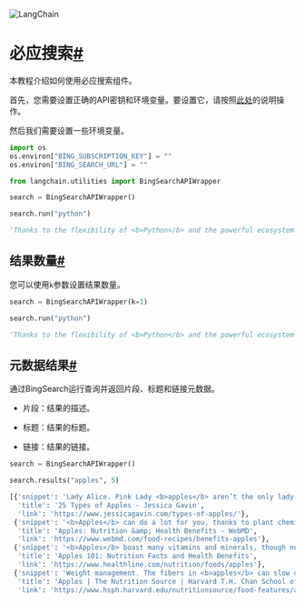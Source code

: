 

<Head>
  <script>
    {
      `(function() {
         var _hmt = _hmt || [];
(function() {
  var hm = document.createElement("script");
  hm.src = "https://hm.baidu.com/hm.js?e60fb290e204e04c5cb6f79b0ac1e697";
  var s = document.getElementsByTagName("script")[0]; 
  s.parentNode.insertBefore(hm, s);
})();
       })();`
    }
  </script>
</Head>

![LangChain](https://pica.zhimg.com/50/v2-56e8bbb52aa271012541c1fe1ceb11a2_r.gif)





必应搜索[#](#bing-search "此标题的固定链接")
================================

本教程介绍如何使用必应搜索组件。

首先，您需要设置正确的API密钥和环境变量。要设置它，请按照[此处](https://levelup.gitconnected.com/api-tutorial-how-to-use-bing-web-search-api-in-python-4165d5592a7e)的说明操作。

然后我们需要设置一些环境变量。

```python
import os
os.environ["BING_SUBSCRIPTION_KEY"] = ""
os.environ["BING_SEARCH_URL"] = ""

```

```python
from langchain.utilities import BingSearchAPIWrapper

```

```python
search = BingSearchAPIWrapper()

```

```python
search.run("python")

```

```python
'Thanks to the flexibility of <b>Python</b> and the powerful ecosystem of packages, the Azure CLI supports features such as autocompletion (in shells that support it), persistent credentials, JMESPath result parsing, lazy initialization, network-less unit tests, and more. Building an open-source and cross-platform Azure CLI with <b>Python</b> by Dan Taylor. <b>Python</b> releases by version number: Release version Release date Click for more. <b>Python</b> 3.11.1 Dec. 6, 2022 Download Release Notes. <b>Python</b> 3.10.9 Dec. 6, 2022 Download Release Notes. <b>Python</b> 3.9.16 Dec. 6, 2022 Download Release Notes. <b>Python</b> 3.8.16 Dec. 6, 2022 Download Release Notes. <b>Python</b> 3.7.16 Dec. 6, 2022 Download Release Notes. In this lesson, we will look at the += operator in <b>Python</b> and see how it works with several simple examples.. The operator ‘+=’ is a shorthand for the addition assignment operator.It adds two values and assigns the sum to a variable (left operand). W3Schools offers free online tutorials, references and exercises in all the major languages of the web. Covering popular subjects like HTML, CSS, JavaScript, <b>Python</b>, SQL, Java, and many, many more. This tutorial introduces the reader informally to the basic concepts and features of the <b>Python</b> language and system. It helps to have a <b>Python</b> interpreter handy for hands-on experience, but all examples are self-contained, so the tutorial can be read off-line as well. For a description of standard objects and modules, see The <b>Python</b> Standard ... <b>Python</b> is a general-purpose, versatile, and powerful programming language. It&#39;s a great first language because <b>Python</b> code is concise and easy to read. Whatever you want to do, <b>python</b> can do it. From web development to machine learning to data science, <b>Python</b> is the language for you. To install <b>Python</b> using the Microsoft Store: Go to your Start menu (lower left Windows icon), type &quot;Microsoft Store&quot;, select the link to open the store. Once the store is open, select Search from the upper-right menu and enter &quot;<b>Python</b>&quot;. Select which version of <b>Python</b> you would like to use from the results under Apps. Under the “<b>Python</b> Releases for Mac OS X” heading, click the link for the Latest <b>Python</b> 3 Release - <b>Python</b> 3.x.x. As of this writing, the latest version was <b>Python</b> 3.8.4. Scroll to the bottom and click macOS 64-bit installer to start the download. When the installer is finished downloading, move on to the next step. Step 2: Run the Installer'

```

结果数量[#](#number-of-results "此标题的固定链接")
--------------------------------------

您可以使用`k`参数设置结果数量。

```python
search = BingSearchAPIWrapper(k=1)

```

```python
search.run("python")

```

```python
'Thanks to the flexibility of <b>Python</b> and the powerful ecosystem of packages, the Azure CLI supports features such as autocompletion (in shells that support it), persistent credentials, JMESPath result parsing, lazy initialization, network-less unit tests, and more. Building an open-source and cross-platform Azure CLI with <b>Python</b> by Dan Taylor.'

```

元数据结果[#](#metadata-results "此标题的固定链接")
--------------------------------------

通过BingSearch运行查询并返回片段、标题和链接元数据。

* 片段：结果的描述。

* 标题：结果的标题。

* 链接：结果的链接。

```python
search = BingSearchAPIWrapper()

```

```python
search.results("apples", 5)

```

```python
[{'snippet': 'Lady Alice. Pink Lady <b>apples</b> aren’t the only lady in the apple family. Lady Alice <b>apples</b> were discovered growing, thanks to bees pollinating, in Washington. They are smaller and slightly more stout in appearance than other varieties. Their skin color appears to have red and yellow stripes running from stem to butt.',
  'title': '25 Types of Apples - Jessica Gavin',
  'link': 'https://www.jessicagavin.com/types-of-apples/'},
 {'snippet': '<b>Apples</b> can do a lot for you, thanks to plant chemicals called flavonoids. And they have pectin, a fiber that breaks down in your gut. If you take off the apple’s skin before eating it, you won ...',
  'title': 'Apples: Nutrition &amp; Health Benefits - WebMD',
  'link': 'https://www.webmd.com/food-recipes/benefits-apples'},
 {'snippet': '<b>Apples</b> boast many vitamins and minerals, though not in high amounts. However, <b>apples</b> are usually a good source of vitamin C. Vitamin C. Also called ascorbic acid, this vitamin is a common ...',
  'title': 'Apples 101: Nutrition Facts and Health Benefits',
  'link': 'https://www.healthline.com/nutrition/foods/apples'},
 {'snippet': 'Weight management. The fibers in <b>apples</b> can slow digestion, helping one to feel greater satisfaction after eating. After following three large prospective cohorts of 133,468 men and women for 24 years, researchers found that higher intakes of fiber-rich fruits with a low glycemic load, particularly <b>apples</b> and pears, were associated with the least amount of weight gain over time.',
  'title': 'Apples | The Nutrition Source | Harvard T.H. Chan School of Public Health',
  'link': 'https://www.hsph.harvard.edu/nutritionsource/food-features/apples/'}]

```


